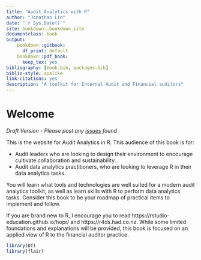 ```yaml
--- 
title: "Audit Analytics with R"
author: "Jonathan Lin"
date: "`r Sys.Date()`"
site: bookdown::bookdown_site
documentclass: book
output:
    bookdown::gitbook:
      df_print: default
    bookdown::pdf_book:
      keep_tex: yes
bibliography: [book.bib, packages.bib]
biblio-style: apalike
link-citations: yes
description: "A toolkit for Internal Audit and Financial auditors"
---
```


# Welcome {-}

*Draft Version - Please post any [issues](https://github.com/jonlinca/auditanalytics/issues) found*

This is the website for Audit Analytics in R. This audience of this book is for:

- Audit leaders who are looking to design their environment to encourage cultivate collaboration and sustainability.
- Audit data analytics practitioners, who are looking to leverage R in their data analytics tasks.

You will learn what tools and technologies are well suited for a modern audit analytics toolkit, as well as learn skills with R to perform data analytics tasks. Consider this book to be your roadmap of practical items to implement and follow.

If you are brand new to R, I encourage you to read https://rstudio-education.github.io/hopr/ and https://r4ds.had.co.nz. While some limited foundations and explanations will be provided, this book is focused on an applied view of R to the financial auditor practice.

```r
library(DT)
library(flair)
```